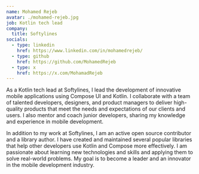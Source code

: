 ```yaml
---
name: Mohamed Rejeb
avatar: ./mohamed-rejeb.jpg
job: Kotlin tech lead
company:
  title: Softylines
socials:
  - type: linkedin
    href: https://www.linkedin.com/in/mohamedrejeb/
  - type: github
    href: https://github.com/MohamedRejeb
  - type: x
    href: https://x.com/MohamadRejeb
---
```


As a Kotlin tech lead at Softylines, I lead the development of innovative mobile applications using Compose UI and Kotlin. I collaborate with a team of talented developers, designers, and product managers to deliver high-quality products that meet the needs and expectations of our clients and users. I also mentor and coach junior developers, sharing my knowledge and experience in mobile development.

In addition to my work at Softylines, I am an active open source contributor and a library author. I have created and maintained several popular libraries that help other developers use Kotlin and Compose more effectively. I am passionate about learning new technologies and skills and applying them to solve real-world problems. My goal is to become a leader and an innovator in the mobile development industry.
